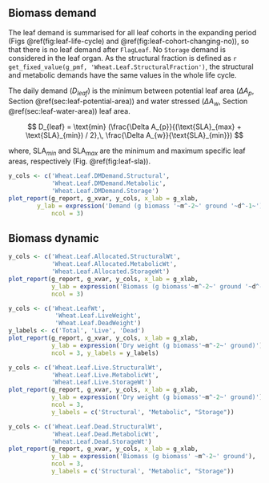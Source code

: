 ## Biomass demand {#sec:leaf-dm-demand}

The leaf demand is summarised for all leaf cohorts in the expanding period (Figs \@ref(fig:leaf-life-cycle) and \@ref(fig:leaf-cohort-changing-no)), so that there is no leaf demand after `FlagLeaf`. No `Storage` demand is considered in the leaf organ. As the structural fraction is defined as `r get_fixed_value(g_pmf, 'Wheat.Leaf.StructuralFraction')`, the structural and metabolic demands have the same values in the whole life cycle. 

The daily demand ($D_{leaf}$) is the minimum between potential leaf area ($\Delta A_{p}$, Section \@ref(sec:leaf-potential-area)) and water stressed ($\Delta A_{w}$, Section \@ref(sec:leaf-water-area)) leaf area.

$$
D_{leaf} = \text{min} (\frac{\Delta A_{p}}{(\text{SLA}_{max} + \text{SLA}_{min}) / 2},\, \frac{\Delta A_{w}}{\text{SLA}_{min}})
$$

where, $\text{SLA}_{min}$ and $\text{SLA}_{max}$ are the minimum and maximum specific leaf areas, respectively (Fig. \@ref(fig:leaf-sla)). 


<div class="fig-output">
```r
y_cols <- c('Wheat.Leaf.DMDemand.Structural',
            'Wheat.Leaf.DMDemand.Metabolic',
            'Wheat.Leaf.DMDemand.Storage')
plot_report(g_report, g_xvar, y_cols, x_lab = g_xlab, 
        y_lab = expression('Demand (g biomass '~m^-2~' ground '~d^-1~')'),
            ncol = 3)

```
</div>

## Biomass dynamic {#sec:leaf-biomass}

<div class="fig-output">
```r
y_cols <- c('Wheat.Leaf.Allocated.StructuralWt',
            'Wheat.Leaf.Allocated.MetabolicWt',
            'Wheat.Leaf.Allocated.StorageWt')
plot_report(g_report, g_xvar, y_cols, x_lab = g_xlab, 
            y_lab = expression('Biomass (g biomass'~m^-2~' ground '~d^-1~')'),
            ncol = 3)
```
</div>




<div class="fig-output">
```r
y_cols <- c('Wheat.LeafWt',
             'Wheat.Leaf.LiveWeight', 
             'Wheat.Leaf.DeadWeight')
y_labels <- c('Total', 'Live', 'Dead')
plot_report(g_report, g_xvar, y_cols, x_lab = g_xlab, 
            y_lab = expression('Dry weight (g biomass'~m^-2~' ground)'),
            ncol = 3, y_labels = y_labels)

```
</div>



<div class="fig-output">
```r
y_cols <- c('Wheat.Leaf.Live.StructuralWt',
            'Wheat.Leaf.Live.MetabolicWt',
            'Wheat.Leaf.Live.StorageWt')
plot_report(g_report, g_xvar, y_cols, x_lab = g_xlab, 
            y_lab = expression('Dry weight (g biomass'~m^-2~' ground)'),
            ncol = 3,
            y_labels = c('Structural', "Metabolic", "Storage"))

```
</div>


<div class="fig-output">
```r
y_cols <- c('Wheat.Leaf.Dead.StructuralWt',
            'Wheat.Leaf.Dead.MetabolicWt',
            'Wheat.Leaf.Dead.StorageWt')
plot_report(g_report, g_xvar, y_cols, x_lab = g_xlab, 
            y_lab = expression('Biomass (g biomass' ~m^-2~' ground'), 
            ncol = 3,
            y_labels = c('Structural', "Metabolic", "Storage"))
```
</div>
